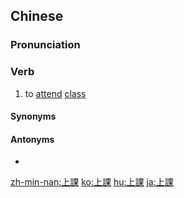 {{also|上课}}
==Chinese==
{{zh-forms|s=上课}}

===Pronunciation===
{{zh-pron
|m=shàngkè
|c=soeng5 fo3
|h=pfs=song-kho
|mn=xm,qz,tp,kh:siōng-khò/zz:siāng-khò/qz:siōng-khò͘/xm:chiūⁿ-khò/zz:chiōⁿ-khò
|w=3zaan khu
|ma=y
|cat=v
}}

===Verb===
{{zh-verb}}

# {{lb|zh|of both students and teachers}} to [[attend]] [[class]]
#: {{zh-x|我 七 點 半 去 學校，八 點 上課。|At 7:30 I go to school, and at 8 I '''attend class'''.}}

====Synonyms====
{{zh-dial}}

====Antonyms====
* {{zh-l|下課}}

{{zh-cat|Beginning|Education}}

[[zh-min-nan:上課]]
[[ko:上課]]
[[hu:上課]]
[[ja:上課]]
